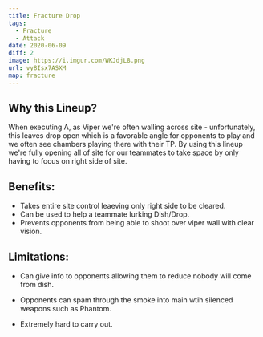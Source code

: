 ```yaml
---
title: Fracture Drop
tags:
  - Fracture
  - Attack
date: 2020-06-09
diff: 2
image: https://i.imgur.com/WKJdjL8.png
url: vy8Isx7ASXM
map: fracture
---
```


## Why this Lineup?

When executing A, as Viper we're often walling across site -
unfortunately, this leaves drop open which is a favorable angle
for opponents to play and we often see chambers playing there
with their TP. By using this lineup we're fully opening all of
site for our teammates to take space by only having to focus on
right side of site.

## Benefits:

- Takes entire site control leaeving only right side to be
  cleared.
- Can be used to help a teammate lurking Dish/Drop.
- Prevents opponents from being able to shoot over viper wall
  with clear vision.

## Limitations:

- Can give info to opponents allowing them to reduce nobody will
  come from dish.
- Opponents can spam through the smoke into main wtih silenced
  weapons such as Phantom.

- Extremely hard to carry out.
